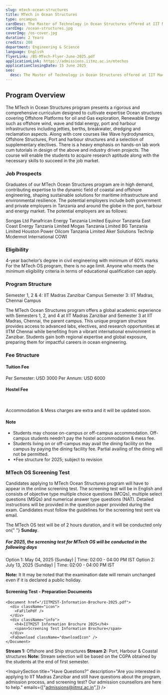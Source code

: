 ```yaml
---
slug: mtech-ocean-structures
title: MTech in Ocean Structures
type: oncampus
cardDesc: The Master of Technology in Ocean Structures offered at IIT Madras Zanzibar Campus will have a curriculum tailor-made to the industry needs in the Oil & Gas and Maritime sector. The program covers the basics of marine & offshore hydrodynamics, structural design for oil and gas exploration offshore platforms, ports, harbours including port structures & breakwater. The course equips students with core and elective courses to prepare them for careers in the oil & gas and maritime sectors.
cardImg: /ocean-structures.jpg
coverImg: /os-cover.jpg
duration: 2 Years
credits: 208
department: Engineering & Science
language: English
flyerLink: /BS-MTech-Flyer-June-2025.pdf
applicationLink: https://admissions.iitmz.ac.in/mtechos
applicationClosingDate: 15 June 2025
seo:
  desc: The Master of Technology in Ocean Structures offered at IIT Madras Zanzibar Campus will have a curriculum tailor-made to the industry needs in the Oil & Gas and Maritime sector. Apply Now.
---
```


<Section>
  <h2>Program Overview</h2>
  <p>
The MTech in Ocean Structures program presents a rigorous and comprehensive curriculum designed to cultivate expertise Ocean structures covering Offshore Platforms for oil and Gas exploration, Renewable Energy such as offshore wind, wave and tidal energy, port and harbour infrastructures including jetties, berths, breakwater, dredging and reclamation aspects. Along with core courses like Wave hydrodynamics, Offshore Structures, Port and harbour structures and a selection of supplementary electives. There is a heavy emphasis on hands-on lab work cum tutorials in design of the above and industry driven projects. The course will enable the students to acquire research aptitude along with the necessary skills to succeed in the job market.
  </p>

</Section>

<Section id="job-prospects">
  <h3>Job Prospects</h3>
  <p>
    Graduates of our MTech Ocean Structures program are in high demand, contributing expertise to the dynamic field of coastal and offshore engineering, shaping sustainable solutions for maritime infrastructure and environmental resilience. The potential employers include both government and private employers in Tanzania and around the globe in the port, harbour and energy market. The potential employers are as follows:
  </p>
  <List>
    <ListItem>
      <FaCheck />
      Songas Ltd
    </ListItem>
    <ListItem>
      <FaCheck />
      Panafrican Energy Tanzania Limited
    </ListItem>
    <ListItem>
      <FaCheck />
      Equinor Tanzania
    </ListItem>
    <ListItem>
      <FaCheck />
      East Coast Energy Tanzania Limited
    </ListItem>
    <ListItem>
      <FaCheck />
      Mogas Tanzania Limited
    </ListItem>
    <ListItem>
      <FaCheck />
      BG Tanzania Limited
    </ListItem>
        <ListItem>
      <FaCheck />
      Houston Power
    </ListItem>
            <ListItem>
      <FaCheck />
      Oilcom Tanzania Limited
    </ListItem>
            <ListItem>
      <FaCheck />
      Aker Solutions
    </ListItem>
            <ListItem>
      <FaCheck />
      Technip
    </ListItem>
            <ListItem>
      <FaCheck />
      Mcdermot International
    </ListItem>
    <ListItem>
      <FaCheck />
      COWI
    </ListItem>
  </List>
</Section>

<Section id="eligibility">
  <h3>Eligibility</h3>
  <List>
    <ListItem>
      <BsFillCheckCircleFill />
      4-year bachelor’s degree in civil engineering with minimum of 60% marks
    </ListItem>
    <ListItem>
      <BsFillCheckCircleFill />
      For the MTech OS program, there is no age limit. Anyone who meets the minimum
eligibility criteria in terms of educational qualification can apply.
    </ListItem>
  </List>
</Section>

<Section id="program-structure">
<h3>Program Structure</h3>
<List>
    <ListItem>
      <BsArrowRightCircleFill />
      Semester 1, 2 &amp; 4: IIT Madras Zanzibar Campus
    </ListItem>
    <ListItem>
      <BsArrowRightCircleFill />
      Semester 3: IIT Madras, Chennai Campus
    </ListItem>
  </List>

<p>The MTech Ocean Structures program offers a global academic experience with Semesters
1, 2, and 4 at IIT Madras Zanzibar and Semester 3 at IIT Madras, Chennai, the parent
campus. This unique program structure provides access to advanced labs, electives, and
research opportunities at IITM Chennai while benefiting from a vibrant international
environment in Zanzibar. Students gain both regional expertise and global exposure,
preparing them for impactful careers in ocean engineering.</p>
</Section>

<Section id="fee-structure">
  <h3>Fee Structure</h3>
        <h4>Tuition Fee</h4>
        <List>
            <ListItem>
                <FaCoins />
              Per Semester: USD 3000
            </ListItem>
            <ListItem>
                <FaCoins />
              Per Annum: USD 6000
            </ListItem>
          </List>
  <h4>Hostel Fee</h4>
  <br />
  <p>Accommodation &amp; Mess charges are extra and it will be updated soon.</p>
  <Note>
    <h4>Note</h4>
    <ul>
      <li>
        <RxCaretRight /> Students may choose on-campus or off-campus
        accommodation. Off-campus students needn’t pay the hostel accommodation
        &amp; mess fee.
      </li>
      <li>
        <RxCaretRight /> Students living on or off-campus may avail the dining
        facility on the campus by paying the dining facility fee. Partial
        availing of the dining will not be permitted.
      </li>
      <li>
        <RxCaretRight /> *Fee structure for 2025; subject to revision
      </li>
    </ul>
  </Note>
</Section>

<Section id="screening-test">
  <h3>MTech OS Screening Test</h3>
   <p>
Candidates applying to MTech Ocean Structures program will have to appear in the online
screening test. The screening test will be in English and consists of objective type multiple choice
questions (MCQs), multiple select questions (MSQs) and numerical answer type questions (NAT).
Detailed instructions will be provided in the question paper provided during the exam. Candidates
must follow the guidelines for the screening test sent via email.
  </p>
<p>
 The MTech OS test will be of 2 hours duration, and it will be conducted only on{" "}
  <strong>Sunday</strong>.
</p>

  <h5>For 2025, the screening test for MTech OS will be conducted in the following days</h5>
  <List>
    <ListItem>
      <BsArrowRightCircleFill />
      Option 1: May 04, 2025 (Sunday) | Time: 02:00 - 04:00 PM IST
    </ListItem>
    <ListItem>
      <BsArrowRightCircleFill />
      Option 2: July 13, 2025 (Sunday) | Time: 02:00 - 04:00 PM IST
    </ListItem>
  </List>
  <Note>
    <p><strong>Note:</strong>&nbsp;It It may be noted that the examination date will remain unchanged even if it is declared a public holiday.</p>
  </Note>
</Section>

<Section>
  <h4>Screening Test - Preparation Documents</h4>
  <Documents>

    <Document href="/IITMZST-Information-Brochure-2025.pdf">
      <div className="icon">
        <FaFilePdf />
      </div>
      <div className="info">
        <h4>IITMZST Information Brochure 2025</h4>
        <span>Screening Test Information Brochure</span>
      </div>
      <FaDownload className="downloadIcon" />
    </Document>
  </Documents>
</Section>

<Curriculum>
    <List>
          <ListItem>
            <strong>Stream 1:</strong> Offshore and Ship structures
    </ListItem>
          <ListItem>
          <strong>Stream 2:</strong> Port, Harbour & Coastal structures
          </ListItem>
          <Note>
            <strong>Note:</strong>&nbsp;Stream selection will be based on the CGPA obtained by the students at the end of first semester.
          </Note>
    </List>
<Semester title="Semester I - Common to both streams" credits="55">
  <Course
    courseName="Basics of Ocean Engineering"
    credits={{
      L: "3",
      T: "0",
      E: "0",
      P: "0",
      O: "6",
      total: "9"
    }}
  />
  <Course
    courseName="Wave hydrodynamics"
    credits={{
      L: "3",
      T: "0",
      E: "1",
      P: "0",
      O: "6",
      total: "10"
    }}
  />
  <Course
    courseName="Dynamics of ocean structures"
    credits={{
      L: "3",
      T: "0",
      E: "0",
      P: "0",
      O: "6",
      total: "9"
    }}
  />
  <Course
    courseName="Marine geotechnical engineering"
    credits={{
      L: "3",
      T: "0",
      E: "0",
      P: "0",
      O: "6",
      total: "9"
    }}
  />
  <Course
    courseName="Conceptual design of marine structures"
    credits={{
      L: "3",
      T: "0",
      E: "0",
      P: "0",
      O: "6",
      total: "9"
    }}
  />
  <Course
    courseName="Statics and Dynamics of floating structures"
    credits={{
      L: "3",
      T: "0",
      E: "0",
      P: "0",
      O: "6",
      total: "9"
    }}
  />
</Semester>

<Semester title="Semester II: Stream 1 - Offshore and Ship structures" credits="56">
  <Course
    courseName="Design of fixed offshore structures"
    credits={{
      L: "3",
      T: "1",
      E: "0",
      P: "0",
      O: "6",
      total: "10"
    }}
  />
  <Course
    courseName="Experimental methods and Measurements"
    credits={{
      L: "3",
      T: "0",
      E: "1",
      P: "0",
      O: "6",
      total: "10"
    }}
  />
  <Course
    courseName="Materials and fabrication of ship and offshore structures"
    credits={{
      L: "3",
      T: "0",
      E: "0",
      P: "0",
      O: "6",
      total: "9"
    }}
  />
  <Course
    courseName="Numerical modelling of offshore structures"
    credits={{
      L: "2",
      T: "0",
      E: "0",
      P: "3",
      O: "4",
      total: "9"
    }}
  />
  <Course
    courseName="FEM applied to ocean engineering"
    credits={{
      L: "3",
      T: "0",
      E: "0",
      P: "0",
      O: "6",
      total: "9"
    }}
  />
  <Course
    courseName="Stream Elective - 01"
    credits={{
      L: "3",
      T: "0",
      E: "0",
      P: "0",
      O: "6",
      total: "9"
    }}
  />
</Semester>

<Semester title="Semester II: Stream 2 - Port harbour and coastal structures" credits="56">
  <Course
    courseName="Port & harbour structures"
    credits={{
      L: "3",
      T: "0",
      E: "0",
      P: "0",
      O: "6",
      total: "9"
    }}
  />
  <Course
    courseName="Experimental methods and Measurements"
    credits={{
      L: "3",
      T: "0",
      E: "1",
      P: "0",
      O: "6",
      total: "10"
    }}
  />
  <Course
    courseName="Coastal engineering"
    credits={{
      L: "3",
      T: "0",
      E: "0",
      P: "0",
      O: "6",
      total: "9"
    }}
  />
  <Course
    courseName="Numerical techniques in ocean hydrodynamics"
    credits={{
      L: "2",
      T: "1",
      E: "0",
      P: "3",
      O: "4",
      total: "10"
    }}
  />
  <Course
    courseName="FEM applied to ocean engineering"
    credits={{
      L: "3",
      T: "0",
      E: "0",
      P: "0",
      O: "6",
      total: "9"
    }}
  />
  <Course
    courseName="Stream Elective - 01"
    credits={{
      L: "3",
      T: "0",
      E: "0",
      P: "0",
      O: "6",
      total: "9"
    }}
  />
</Semester>

<Semester title="Summer Training - Common to both streams" credits="10">
  <Course
    courseName="Summer training in computer modelling and simulation"
    credits={{
      L: "0",
      T: "0",
      E: "0",
      P: "0",
      O: "10",
      total: "10"
    }}
  />
</Semester>

<Semester title="Semester III: Stream 1 - Offshore and Ship Structures" credits="47">
  <Course
    courseName="Pipelines and Riser Engineering"
    credits={{
      L: "3",
      T: "0",
      E: "0",
      P: "0",
      O: "6",
      total: "9"
    }}
  />
  <Course
    courseName="Stream Elective - 02"
    credits={{
      L: "3",
      T: "0",
      E: "0",
      P: "0",
      O: "6",
      total: "9"
    }}
  />
  <Course
    courseName="Stream Elective - 03"
    credits={{
      L: "3",
      T: "0",
      E: "0",
      P: "0",
      O: "6",
      total: "9"
    }}
  />
  <Course
    courseName="M.Tech Ocean Structures Project (Phase I)"
    credits={{
      L: "0",
      T: "0",
      E: "0",
      P: "0",
      O: "20",
      total: "20"
    }}
  />
</Semester>

<Semester title="Semester III: Stream 2 - Port harbour and coastal structures" credits="47">
  <Course
    courseName="Dredging and reclamation"
    credits={{
      L: "3",
      T: "0",
      E: "0",
      P: "0",
      O: "6",
      total: "9"
    }}
  />
  <Course
    courseName="Stream Elective - 02"
    credits={{
      L: "3",
      T: "0",
      E: "0",
      P: "0",
      O: "6",
      total: "9"
    }}
  />
  <Course
    courseName="Stream Elective - 03"
    credits={{
      L: "3",
      T: "0",
      E: "0",
      P: "0",
      O: "6",
      total: "9"
    }}
  />
  <Course
    courseName="M.Tech Ocean Structures Project (Phase I)"
    credits={{
      L: "0",
      T: "0",
      E: "0",
      P: "0",
      O: "20",
      total: "20"
    }}
  />
</Semester>

<Semester title="Semester IV - Common to both streams" credits="40">
  <Course
    courseName="M.Tech Ocean Structures Project (Phase II)"
    credits={{
      L: "0",
      T: "0",
      E: "0",
      P: "0",
      O: "40",
      total: "40"
    }}
  />
</Semester>
</Curriculum>

<ApplyCard
  title="Ready to Begin Your Journey?"
  description="Take the first step towards your future at IIT Madras Zanzibar. Applications are now open for the upcoming academic year."
  buttonLink="https://admissions.iitmz.ac.in/mtechos"
  buttonText="Apply Now"
/>

<InquirySection 
  title="Have Questions?"
  description="Are you interested in applying to IIT Madras Zanzibar and still have questions about the program, admission process, and screening test? Our admission counsellors are here to help."
  emails={["admissions@iitmz.ac.in",]}
/>